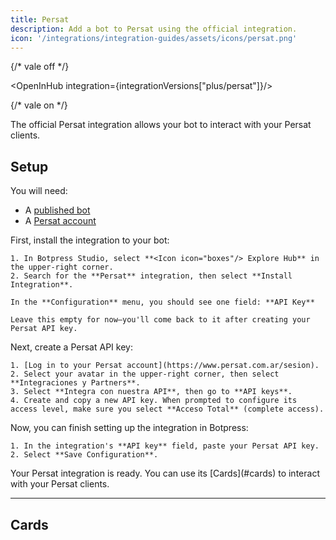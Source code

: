 ```yaml
---
title: Persat
description: Add a bot to Persat using the official integration.
icon: '/integrations/integration-guides/assets/icons/persat.png'
---
```


{/* vale off */}


<OpenInHub integration={integrationVersions["plus/persat"]}/>

{/* vale on */}

The official Persat integration allows your bot to interact with your Persat clients.

## Setup

<Info>
  You will need:

  - A [published bot](/learn/get-started/quick-start)
  - A [Persat account](https://www.persat.com.ar/sesion)
</Info>

<Steps>
  <Step title="Install the integration in Botpress">
    First, install the integration to your bot:

    1. In Botpress Studio, select **<Icon icon="boxes"/> Explore Hub** in the upper-right corner.
    2. Search for the **Persat** integration, then select **Install Integration**.

    In the **Configuration** menu, you should see one field: **API Key**

    Leave this empty for now—you'll come back to it after creating your Persat API key.
  </Step>
  <Step title="Create a Persat API key">
    Next, create a Persat API key:

    1. [Log in to your Persat account](https://www.persat.com.ar/sesion).
    2. Select your avatar in the upper-right corner, then select **Integraciones y Partners**.
    3. Select **Integra con nuestra API**, then go to **API keys**.
    4. Create and copy a new API key. When prompted to configure its access level, make sure you select **Acceso Total** (complete access).
  </Step>
  <Step title="Configure the integration in Botpress">
    Now, you can finish setting up the integration in Botpress:

    1. In the integration's **API key** field, paste your Persat API key.
    2. Select **Save Configuration**.
  </Step>
</Steps>

<Check>
Your Persat integration is ready. You can use its [Cards](#cards) to interact with your Persat clients.
</Check>

---

## Cards

<Cards />
